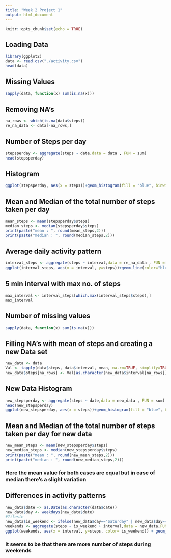 ```yaml
---
title: "Week 2 Project 1"
output: html_document
---
```


```r
knitr::opts_chunk$set(echo = TRUE)
```

## Loading Data

```r
library(ggplot2)
data <- read.csv("./activity.csv")
head(data)
```

## Missing Values

```r
sapply(data, function(x) sum(is.na(x)))
```

## Removing NA's

```r
na_rows <- which(is.na(data$steps))
re_na_data <- data[-na_rows,]
```

## Number of Steps per day

```r
stepsperday <- aggregate(steps ~ date,data = data , FUN = sum)
head(stepsperday)
```

## Histogram

```r
ggplot(stepsperday, aes(x = steps))+geom_histogram(fill = "blue", binwidth=1000)+labs(title = "Steps Per Day", x = "Steps", y = "Frequency")
```

## Mean and Median of the total number of steps taken per day

```r
mean_steps <- mean(stepsperday$steps)
median_steps <- median(stepsperday$steps)
print(paste("mean : ", round(mean_steps,2)))
print(paste("median : ", round(median_steps,2)))
```

## Average daily activity pattern

```r
interval_steps <- aggregate(steps ~ interval,data = re_na_data , FUN =mean)
ggplot(interval_steps, aes(x = interval, y=steps))+geom_line(color="blue")+labs(title = "Steps by Interval", x = "interval", y = "steps")
```

## 5 min interval with max no. of steps

```r
max_interval <- interval_steps[which.max(interval_steps$steps),]
max_interval
```

## Number of missing values

```r
sapply(data, function(x) sum(is.na(x)))
```

## Filling NA's with mean of steps and creating a new Data set

```r
new_data <- data
Val <- tapply(data$steps, data$interval, mean, na.rm=TRUE, simplify=TRUE)
new_data$steps[na_rows] <- Val[as.character(new_data$interval[na_rows])]
```

## New Data Histogram

```r
new_stepsperday <- aggregate(steps ~ date,data = new_data , FUN = sum)
head(new_stepsperday)
ggplot(new_stepsperday, aes(x = steps))+geom_histogram(fill = "blue", binwidth=1000)+labs(title = "Steps Per Day", x = "Steps", y = "Frequency")
```

## Mean and Median of the total number of steps taken per day for new data

```r
new_mean_steps <- mean(new_stepsperday$steps)
new_median_steps <- median(new_stepsperday$steps)
print(paste("mean : ", round(new_mean_steps,2)))
print(paste("median : ", round(new_median_steps,2)))
```
### Here the mean value for both cases are equal but in case of median there's a slight variation

## Differences in activity patterns
```r
new_data$date <- as.Date(as.character(data$date))
new_data$day <- weekdays(new_data$date)
#?ifesle
new_data$is_weekend <- ifelse(new_data$day=="Saturday" | new_data$day=="Sunday","yes", "no")
weekends <- aggregate(steps ~ is_weekend + interval,data = new_data,FUN = mean)
ggplot(weekends, aes(x = interval, y=steps, color= is_weekend)) + geom_line() + facet_grid(is_weekend ~ .) + labs(title = "Mean of Steps by Interval", x = "interval", y = "steps")
```

### It seems to be that there are more number of steps during weekends